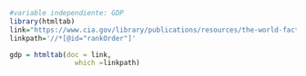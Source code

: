 ```r
#variable independiente: GDP
library(htmltab)
link="https://www.cia.gov/library/publications/resources/the-world-factbook/fields/211rank.html"
linkpath='//*[@id="rankOrder"]'

gdp = htmltab(doc = link, 
                which =linkpath)
```
```r

```

